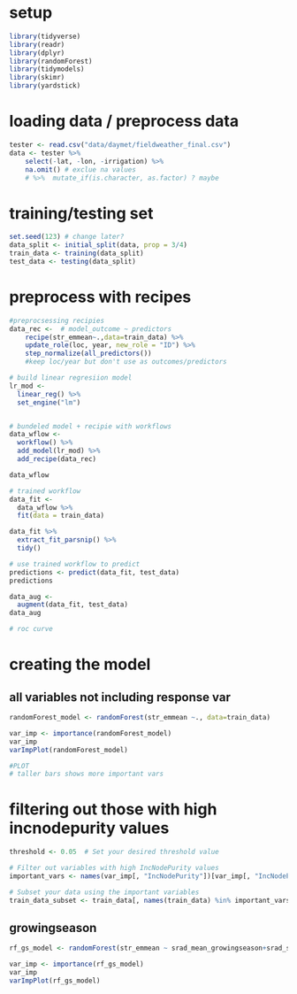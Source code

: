 # setup 

```r
library(tidyverse)
library(readr)
library(dplyr)
library(randomForest)
library(tidymodels)
library(skimr)
library(yardstick)
```

# loading data / preprocess data 
```r
tester <- read.csv("data/daymet/fieldweather_final.csv")
data <- tester %>%
    select(-lat, -lon, -irrigation) %>%
    na.omit() # exclue na values 
    # %>%  mutate_if(is.character, as.factor) ? maybe

```

# training/testing set
```r
set.seed(123) # change later?
data_split <- initial_split(data, prop = 3/4)
train_data <- training(data_split)
test_data <- testing(data_split)
```

# preprocess with recipes
```r
#preprocsessing recipies
data_rec <-  # model_outcome ~ predictors 
    recipe(str_emmean~.,data=train_data) %>%
    update_role(loc, year, new_role = "ID") %>%
    step_normalize(all_predictors())
    #keep loc/year but don't use as outcomes/predictors  

# build linear regresiion model
lr_mod <- 
  linear_reg() %>% 
  set_engine("lm")


# bundeled model + recipie with workflows
data_wflow <- 
  workflow() %>% 
  add_model(lr_mod) %>% 
  add_recipe(data_rec)

data_wflow

# trained workflow
data_fit <- 
  data_wflow %>% 
  fit(data = train_data)

data_fit %>% 
  extract_fit_parsnip() %>% 
  tidy()

# use trained workflow to predict
predictions <- predict(data_fit, test_data)
predictions

data_aug <- 
  augment(data_fit, test_data)
data_aug

# roc curve
```







# creating the model 
## all variables not including response var 
```r
randomForest_model <- randomForest(str_emmean ~., data=train_data)

var_imp <- importance(randomForest_model)
var_imp
varImpPlot(randomForest_model)

#PLOT
# taller bars shows more important vars 
```

# filtering out those with high incnodepurity values 
```r
threshold <- 0.05  # Set your desired threshold value

# Filter out variables with high IncNodePurity values
important_vars <- names(var_imp[, "IncNodePurity"])[var_imp[, "IncNodePurity"] > threshold]

# Subset your data using the important variables
train_data_subset <- train_data[, names(train_data) %in% important_vars]


```




## growingseason
```r
rf_gs_model <- randomForest(str_emmean ~ srad_mean_growingseason+srad_sum_growingseason+tmax_mean_growingseason+tmin_mean_growingseason+gdd_mean_growingseason+gdd_sum_growingseason+vp_mean_growingseason+dayl_mean_growingseason+prcp_sum_growingseason, data=train_data)
```
```r
var_imp <- importance(rf_gs_model)
var_imp
varImpPlot(rf_gs_model)
```


```r

```
